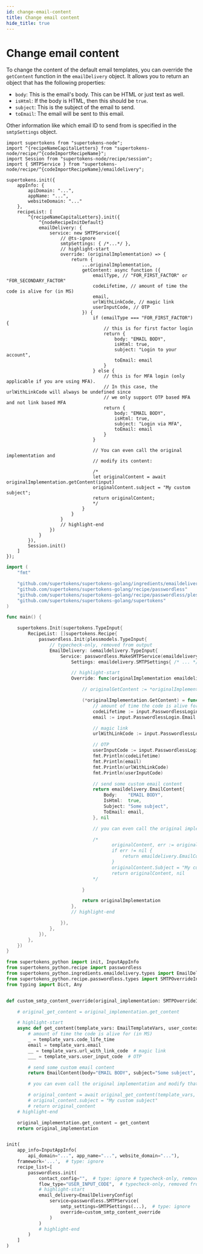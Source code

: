 ```yaml
---
id: change-email-content
title: Change email content
hide_title: true
---
```



# Change email content

To change the content of the default email templates, you can override the `getContent` function in the `emailDelivery` object. It allows you to return an object that has the following properties:
- `body`: This is the email's body. This can be HTML or just text as well.
- `isHtml`: If the body is HTML, then this should be `true`.
- `subject`: This is the subject of the email to send.
- `toEmail`: The email will be sent to this email.

Other information like which email ID to send from is specified in the `smtpSettings` object.

<BackendSDKTabs>
<TabItem value="nodejs">

```tsx
import supertokens from "supertokens-node";
import ^{recipeNameCapitalLetters} from "supertokens-node/recipe/^{codeImportRecipeName}";
import Session from "supertokens-node/recipe/session";
import { SMTPService } from "supertokens-node/recipe/^{codeImportRecipeName}/emaildelivery";

supertokens.init({
    appInfo: {
        apiDomain: "...",
        appName: "...",
        websiteDomain: "..."
    },
    recipeList: [
        ^{recipeNameCapitalLetters}.init({
            ^{nodeRecipeInitDefault}
            emailDelivery: {
                service: new SMTPService({
                    // @ts-ignore
                    smtpSettings: { /*...*/ },
                    // highlight-start
                    override: (originalImplementation) => {
                        return {
                            ...originalImplementation,
                            getContent: async function ({
                                emailType, // "FOR_FIRST_FACTOR" or "FOR_SECONDARY_FACTOR"
                                codeLifetime, // amount of time the code is alive for (in MS)
                                email,
                                urlWithLinkCode, // magic link
                                userInputCode, // OTP
                            }) {
                                if (emailType === "FOR_FIRST_FACTOR") {
                                    // this is for first factor login
                                    return {
                                        body: "EMAIL BODY",
                                        isHtml: true,
                                        subject: "Login to your account",
                                        toEmail: email
                                    }
                                } else {
                                    // this is for MFA login (only applicable if you are using MFA).
                                    // In this case, the urlWithLinkCode will always be undefined since 
                                    // we only support OTP based MFA and not link based MFA
                                    return {
                                        body: "EMAIL BODY",
                                        isHtml: true,
                                        subject: "Login via MFA",
                                        toEmail: email
                                    }
                                }

                                // You can even call the original implementation and
                                // modify its content:
                                
                                /*
                                let originalContent = await originalImplementation.getContent(input)
                                originalContent.subject = "My custom subject";
                                return originalContent;
                                */
                            }
                        }
                    }
                    // highlight-end
                })
            }
        }),
        Session.init()
    ]
});
```
</TabItem>
<TabItem value="go">

```go
import (
	"fmt"

	"github.com/supertokens/supertokens-golang/ingredients/emaildelivery"
	"github.com/supertokens/supertokens-golang/recipe/passwordless"
	"github.com/supertokens/supertokens-golang/recipe/passwordless/plessmodels"
	"github.com/supertokens/supertokens-golang/supertokens"
)

func main() {

	supertokens.Init(supertokens.TypeInput{
		RecipeList: []supertokens.Recipe{
			passwordless.Init(plessmodels.TypeInput{
				// typecheck-only, removed from output
				EmailDelivery: &emaildelivery.TypeInput{
					Service: passwordless.MakeSMTPService(emaildelivery.SMTPServiceConfig{
						Settings: emaildelivery.SMTPSettings{ /* ... */ },

						// highlight-start
						Override: func(originalImplementation emaildelivery.SMTPInterface) emaildelivery.SMTPInterface {

							// originalGetContent := *originalImplementation.GetContent

							(*originalImplementation.GetContent) = func(input emaildelivery.EmailType, userContext supertokens.UserContext) (emaildelivery.EmailContent, error) {
								// amount of time the code is alive for (in MS)
								codeLifetime := input.PasswordlessLogin.CodeLifetime
								email := input.PasswordlessLogin.Email

								// magic link
								urlWithLinkCode := input.PasswordlessLogin.UrlWithLinkCode

								// OTP
								userInputCode := input.PasswordlessLogin.UserInputCode
								fmt.Println(codeLifetime)
								fmt.Println(email)
								fmt.Println(urlWithLinkCode)
								fmt.Println(userInputCode)

								// send some custom email content
								return emaildelivery.EmailContent{
									Body:    "EMAIL BODY",
									IsHtml:  true,
									Subject: "Some subject",
									ToEmail: email,
								}, nil

								// you can even call the original implementation and modify that

								/*
									   originalContent, err := originalGetContent(input, userContext)
									   if err != nil {
										   return emaildelivery.EmailContent{}, err
									   }
									   originalContent.Subject = "My custom subject"
									   return originalContent, nil
								*/

							}

							return originalImplementation
						},
						// highlight-end

					}),
				},
			}),
		},
	})
}
```
</TabItem>
<TabItem value="python">

```python
from supertokens_python import init, InputAppInfo
from supertokens_python.recipe import passwordless
from supertokens_python.ingredients.emaildelivery.types import EmailDeliveryConfig, SMTPSettings, EmailContent
from supertokens_python.recipe.passwordless.types import SMTPOverrideInput, EmailTemplateVars
from typing import Dict, Any


def custom_smtp_content_override(original_implementation: SMTPOverrideInput) -> SMTPOverrideInput:

    # original_get_content = original_implementation.get_content

    # highlight-start
    async def get_content(template_vars: EmailTemplateVars, user_context: Dict[str, Any]) -> EmailContent:
        # amount of time the code is alive for (in MS)
        _ = template_vars.code_life_time
        email = template_vars.email
        __ = template_vars.url_with_link_code  # magic link
        ___ = template_vars.user_input_code  # OTP

        # send some custom email content
        return EmailContent(body="EMAIL BODY", subject="Some subject", is_html=True, to_email=email)

        # you can even call the original implementation and modify that

        # original_content = await original_get_content(template_vars, user_context)
        # original_content.subject = "My custom subject"
        # return original_content
    # highlight-end

    original_implementation.get_content = get_content
    return original_implementation


init(
    app_info=InputAppInfo(
        api_domain="...", app_name="...", website_domain="..."),
    framework='...',  # type: ignore
    recipe_list=[
        passwordless.init(
            contact_config="",  # type: ignore # typecheck-only, removed from output
            flow_type="USER_INPUT_CODE",  # typecheck-only, removed from output
            # highlight-start
            email_delivery=EmailDeliveryConfig(
                service=passwordless.SMTPService(
                    smtp_settings=SMTPSettings(...),  # type: ignore
                    override=custom_smtp_content_override
                )
            )
            # highlight-end
        )
    ]
)
```

</TabItem>
</BackendSDKTabs>
